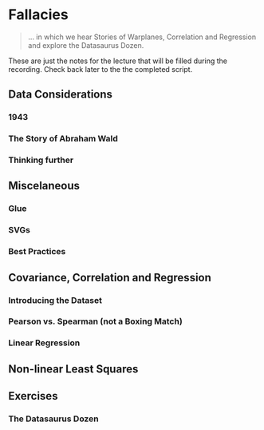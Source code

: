 # Fallacies

> ... in which we hear Stories of Warplanes,
  Correlation and Regression and explore the Datasaurus Dozen.

::: { .alert .alert-info}
These are just the notes for the lecture that
will be filled during the recording.
Check back later to the the completed script.
:::

<!-- ::: {.video-container} -->
<!-- <iframe class="video" src="https://www.youtube.com/embed/VYLAxbt9Izk" allowfullscreen></iframe> -->
<!-- ::: -->

## Data Considerations

### 1943

### The Story of Abraham Wald

### Thinking further

## Miscelaneous

### Glue

### SVGs

### Best Practices

## Covariance, Correlation and Regression

### Introducing the Dataset

### Pearson vs. Spearman (not a Boxing Match)

### Linear Regression

## Non-linear Least Squares

## Exercises

### The Datasaurus Dozen


